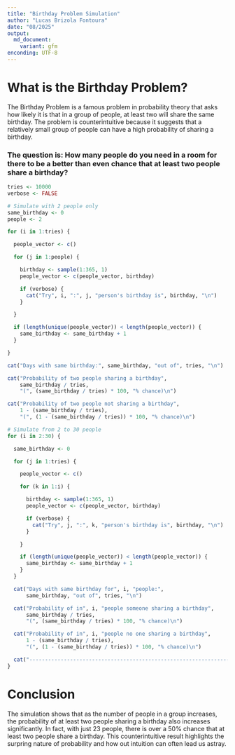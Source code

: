 ```yaml
---
title: "Birthday Problem Simulation"
author: "Lucas Brizola Fontoura"
date: "08/2025"
output: 
  md_document:
    variant: gfm
enconding: UTF-8
---
```


# What is the Birthday Problem?
The Birthday Problem is a famous problem in probability theory that asks how likely it is that in a group of people, at least two will share the same birthday.
The problem is counterintuitive because it suggests that a relatively small group of people can have a high probability of sharing a birthday.

### The question is: How many people do you need in a room for there to be a better than even chance that at least two people share a birthday?

```r
tries <- 10000
verbose <- FALSE
```

```r
# Simulate with 2 people only
same_birthday <- 0
people <- 2

for (i in 1:tries) {

  people_vector <- c()

  for (j in 1:people) {

    birthday <- sample(1:365, 1)
    people_vector <- c(people_vector, birthday)

    if (verbose) {
      cat("Try", i, ":", j, "person's birthday is", birthday, "\n")
    }

  }

  if (length(unique(people_vector)) < length(people_vector)) {
    same_birthday <- same_birthday + 1
  }

}

cat("Days with same birthday:", same_birthday, "out of", tries, "\n")

cat("Probability of two people sharing a birthday",
    same_birthday / tries,
    "(", (same_birthday / tries) * 100, "% chance)\n")

cat("Probability of two people not sharing a birthday",
    1 - (same_birthday / tries),
    "(", (1 - (same_birthday / tries)) * 100, "% chance)\n")
```

```r
# Simulate from 2 to 30 people
for (i in 2:30) {

  same_birthday <- 0

  for (j in 1:tries) {

    people_vector <- c()

    for (k in 1:i) {

      birthday <- sample(1:365, 1)
      people_vector <- c(people_vector, birthday)

      if (verbose) {
        cat("Try", j, ":", k, "person's birthday is", birthday, "\n")
      }

    }

    if (length(unique(people_vector)) < length(people_vector)) {
      same_birthday <- same_birthday + 1
    }
  }

  cat("Days with same birthday for", i, "people:",
      same_birthday, "out of", tries, "\n")

  cat("Probability of in", i, "people someone sharing a birthday",
      same_birthday / tries,
      "(", (same_birthday / tries) * 100, "% chance)\n")

  cat("Probability of in", i, "people no one sharing a birthday",
      1 - (same_birthday / tries),
      "(", (1 - (same_birthday / tries)) * 100, "% chance)\n")

  cat("----------------------------------------------------------------\n")
}
```

# Conclusion

The simulation shows that as the number of people in a group increases, the probability of at least two people sharing a birthday also increases significantly.
In fact, with just 23 people, there is over a 50% chance that at least two people share a birthday.
This counterintuitive result highlights the surpring nature of probability and how out intuition can often lead us astray.
